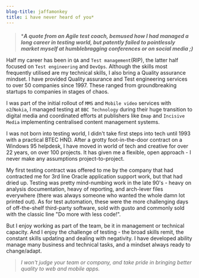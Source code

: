 ```yaml
---
blog-title: jaffamonkey
title: i have never heard of you*
---
```

####
> ***_A quote from an Agile test coach, bemused how I had managed a long career in testing world, but patently failed to pointlessly market myself at humblebragging conferences or on social media ;)_**

Half my career has been in `QA` and `Test management`(RIP), the latter half focused on `Test engineering` and `DevOps`. Although the skills most frequently utilised are my technical skills, I also bring a Quality assurance mindset. I have provided Quality assurance and Test engineering services to over 50 companies since 1997. These ranged from groundbreaking startups to companies in stages of chaos. 

I was part of the initial rollout of `MMS` and `Mobile video` services with `o2`/`Nokia`, I managed testing at `BBC Technology` during their huge transition to digital media and coordinated efforts at publishers like `Emap` and `Incisive Media` implementing centralised content management systems.

I was not born into testing world, I didn't take first steps into tech until 1993 with a practical BTEC HND. After a grotty foot-in-the-door contract on a Windows 95 helpdesk, I have moved in world of tech and creative for over 22 years, on over 100 projects. It has given me a flexible, open approach - I never make any assumptions project-to-project.  

My first testing contract was offered to me by the company that had contracted me for 3rd line Oracle application support work, but that had dried up. Testing was pretty mind-numbing work in the late 90's - heavy on analysis documentation, heavy of reporting, and arch-lever files everywhere (there was always someone who wanted the whole damn lot printed out). As for test automation, these were the more challenging days of off-the-shelf third-party software, sold with gusto and commonly sold with the classic line "Do more with less code!". 

But I enjoy working as part of the team, be it in management or technical capacity. And I enjoy the challenge of testing - the broad skills remit, the constant skills updating and dealing with negativity. I have developed ability manage many business and technical tasks, and a mindset always ready to change/adapt. 

> _I won't judge your team or company, and take pride in bringing better quality to web and mobile apps._
